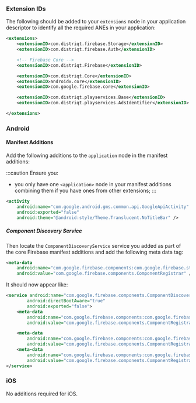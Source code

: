 
### Extension IDs

The following should be added to your `extensions` node in your application descriptor to identify all the required ANEs in your application:

```xml
<extensions>
	<extensionID>com.distriqt.firebase.Storage</extensionID>
	<extensionID>com.distriqt.firebase.Auth</extensionID>

	<!-- Firebase Core -->
	<extensionID>com.distriqt.Firebase</extensionID>

	<extensionID>com.distriqt.Core</extensionID>
	<extensionID>androidx.core</extensionID>
	<extensionID>com.google.firebase.core</extensionID>

	<extensionID>com.distriqt.playservices.Base</extensionID>
	<extensionID>com.distriqt.playservices.AdsIdentifier</extensionID>

</extensions>
```



### Android

#### Manifest Additions

Add the following additions to the `application` node in the manifest additions:

:::caution
Ensure you:
- you only have one `<application>` node in your manifest additions combining them if you have ones from other extensions;
:::

```xml
<activity
	android:name="com.google.android.gms.common.api.GoogleApiActivity"
	android:exported="false"
	android:theme="@android:style/Theme.Translucent.NoTitleBar" />
```

##### Component Discovery Service

Then locate the `ComponentDiscoveryService` service you added as part of the core Firebase manifest additions and add the following meta data tag:

```xml
<meta-data
	android:name="com.google.firebase.components:com.google.firebase.storage.StorageRegistrar"
	android:value="com.google.firebase.components.ComponentRegistrar" />
```

It should now appear like:

```xml
<service android:name="com.google.firebase.components.ComponentDiscoveryService" 
		android:directBootAware="true"
		android:exported="false">
	<meta-data
		android:name="com.google.firebase.components:com.google.firebase.storage.StorageRegistrar"
		android:value="com.google.firebase.components.ComponentRegistrar" />

	<meta-data
		android:name="com.google.firebase.components:com.google.firebase.analytics.connector.internal.AnalyticsConnectorRegistrar"
		android:value="com.google.firebase.components.ComponentRegistrar" />
	<meta-data
		android:name="com.google.firebase.components:com.google.firebase.installations.FirebaseInstallationsRegistrar"
		android:value="com.google.firebase.components.ComponentRegistrar" />
</service>
```



### iOS 

No additions required for iOS.